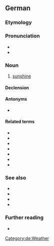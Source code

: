 ==German==

===Etymology===
{{compound|Sonne|t1=sun|Schein|t2=shine|lang=de}}

===Pronunciation===
* {{IPA|/ˈzɔnənʃaɪ̯n/|lang=de}}
* {{audio|De-Sonnenschein.ogg|Audio|lang=de}}

===Noun===
{{de-noun|m|Sonnenscheins|-}}

# [[sunshine]]

====Declension====
{{de-decl-noun-m|s|n=sg}}

====Antonyms====
* {{l|de|Mondschein}}

====Related terms====
* {{l|de|Sonnenstrahl}}
* {{l|de|Sonnenlicht}}
* {{l|de|Sonnenbrille}}
* {{l|de|Sonnenschutz}}
* {{l|de|Sonnenschirm}}
* {{l|de|Sonnenfinsternis}}
* {{l|de|Lichtschein}}

===See also===
* {{l|de|Tageslicht}}
* {{l|de|Morgenrot}}
* {{l|de|Abendrot}}
* {{l|de|Mondlicht}}

===Further reading===
* {{R:Duden}}

[[Category:de:Weather]]
